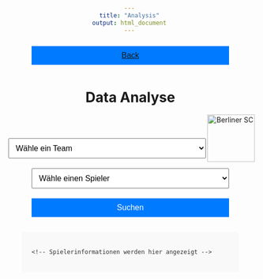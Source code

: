 ```yaml
---
title: "Analysis"
output: html_document
---
```

<!-- <meta name="viewport" content="width=device-width, initial-scale=1.0"> -->
<style>
div {
    margin: 20px auto;
    max-width: 500px;
    text-align: center;
}

select, button {
    margin: 10px 0;
    padding: 10px;
    font-size: 16px;
    width: 100%;
    max-width: 400px;
}

button {
    background-color: #007bff;
    color: white;
    border: none;
    cursor: pointer;
}

button:hover {
    background-color: #0056b3;
}

#result {
    margin-top: 20px;
    padding: 20px;
    background-color: #f9f9f9;
    color: #333;
    border-radius: 5px;
    text-align: left;
    max-width: 400px;
    margin: 20px auto;
}

</style>
<body>

<header>
  <button class="button"><span><a href="https://mkreuschner.github.io/berlinersc-football-analysis.github.io/">Back<a/> </span></button>
  <h1 id="Matchplan">Data Analyse</h1>
  <img src="https://www.berlinersc-fussball.de/__we_thumbs__/37837_17_LogoInBlock.png?m=1538584477" alt="Berliner SC" style="float:right;width:6rem;">
</header>

<div>
<select id="teamSelect" onchange="updatePlayerDropdown()">
<option value="">Wähle ein Team</option>
</select>
<br>
<select id="playerSelect">
<option value="">Wähle einen Spieler</option>
</select>
<br>
<button onclick="searchPlayer()">Suchen</button>
</div>
<div id="result">
    <!-- Spielerinformationen werden hier angezeigt -->
</div>

```R

```

<script src="https://cdnjs.cloudflare.com/ajax/libs/PapaParse/5.3.0/papaparse.min.js"></script>
<script>
    const csvFilePath = 'https://mkreuschner.github.io/berlinersc-football-analysis.github.io/data/player_data.csv';
    let playersData = [];
    // CSV-Daten laden und parsen
    Papa.parse(csvFilePath, {
        download: true,
        header: true,
        complete: function(results) {
            playersData = results.data;
            populateTeamDropdown();
        }
    });
    // Team-Dropdown mit Teams füllen
    function populateTeamDropdown() {
        const teams = [...new Set(playersData.map(player => player.Team).filter(Boolean))]; // Einzigartige Teams
        const teamSelect = document.getElementById('teamSelect');
        teams.forEach(team => {
            const option = document.createElement('option');
            option.value = team;
            option.textContent = team;
            teamSelect.appendChild(option);
        });
    }
// Spieler-Dropdown und Trikotnummer-Dropdown aktualisieren
function updatePlayerDropdown() {
    const selectedTeam = document.getElementById('teamSelect').value;
    const playerSelect = document.getElementById('playerSelect');
    // Spieler und Nummer-Dropdowns zurücksetzen
    playerSelect.innerHTML = '<option value="">Wähle einen Spieler</option>';
    if (selectedTeam) {
        const players = playersData.filter(player => player.Team === selectedTeam);
        // Spieler-Dropdown füllen
        players.forEach(player => {
            const option = document.createElement('option');
            option.value = player.Name;
            option.textContent = player.Name;
            playerSelect.appendChild(option);
        });
    }
}
// Spieler suchen und Eigenschaften anzeigen
function searchPlayer() {
    const selectedPlayer = document.getElementById('playerSelect').value;
    const resultDiv = document.getElementById('result');
    resultDiv.innerHTML = ''; // Alte Ergebnisse löschen
    // Spieler basierend auf Name und Nummer filtern
    const filteredPlayers = playersData.filter(player => {
        return (!selectedPlayer || player.Name === selectedPlayer);
    });
    if (filteredPlayers.length > 0) {
        filteredPlayers.forEach(player => {
            resultDiv.innerHTML += `
                <h3>${player.Name}</h3>
                <p>Team: ${player.Team}</p>
                <p>Nummer: ${player.Nummer}</p>
                <p>Spiele: ${player.Spiele}</p>
                <p>Tore: ${player.Tore}</p>
                <p>Assists: ${player.Assists}</p>
                <p>Gelbe Karten: ${player.Gelbe.Karten}</p>
                <p>Spielzeit: ${player.Spielzeit} Minuten</p>
                <p>Punkte pro Spiel: ${player.points_per_game}</p>
                <p>Normierte Punkte pro Spiel: ${player.normalized_points_per_game}</p>
                <hr>
            `;
        });
    } else {
        resultDiv.innerHTML = '<p>Kein Spieler gefunden.</p>';
    }
}
</script>
<body>
